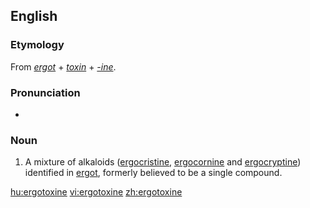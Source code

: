 ==English==

===Etymology===
From ''[[ergot]]'' + ''[[toxin]]'' + ''[[-ine]]''.

===Pronunciation===
* {{IPA|/ɜːɡəˈtɒksiːn/}}

===Noun===
{{en-noun|-}}

# {{context|biochemistry}} A mixture of alkaloids ([[ergocristine]], [[ergocornine]] and [[ergocryptine]]) identified in [[ergot]], formerly believed to be a single compound.

[[hu:ergotoxine]]
[[vi:ergotoxine]]
[[zh:ergotoxine]]